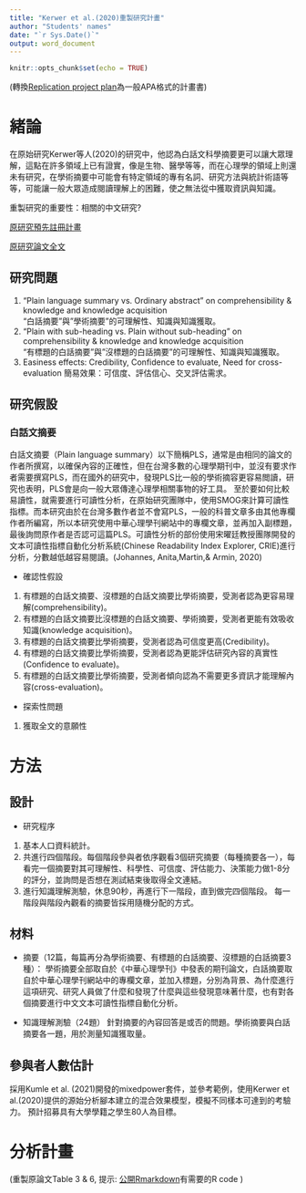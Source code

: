 ```yaml
---
title: "Kerwer et al.(2020)重製研究計畫"
author: "Students' names"
date: "`r Sys.Date()`"
output: word_document
---
```


```r
knitr::opts_chunk$set(echo = TRUE)
```

(轉換[Replication project plan](https://docs.google.com/document/d/1Wqn6bZf1RAHOS7qpg_IZaNtExV3ise_W/edit)為一般APA格式的計畫書)

# 緒論

在原始研究Kerwer等人(2020)的研究中，他認為白話文科學摘要更可以讓大眾理解，這點在許多領域上已有證實，像是生物、醫學等等，而在心理學的領域上則還未有研究，在學術摘要中可能會有特定領域的專有名詞、研究方法與統計術語等等，可能讓一般大眾造成閱讀理解上的困難，使之無法從中獲取資訊與知識。


重製研究的重要性：相關的中文研究? 


[原研究預先註冊計畫](https://pada.psycharchives.org/bitstream/9679d985-50a8-4b7b-a317-14a12f4fe5ea)


[原研究論文全文](https://doi.org/10.1525/collabra.18898)


## 研究問題

1. "Plain language summary vs. Ordinary abstract" on comprehensibility & knowledge and knowledge acquisition  
"白話摘要"與"學術摘要"的可理解性、知識與知識獲取。
2. "Plain with sub-heading vs. Plain without sub-heading" on comprehensibility & knowledge and knowledge acquisition  
"有標題的白話摘要"與"沒標題的白話摘要"的可理解性、知識與知識獲取。
3. Easiness effects: Credibility, Confidence to evaluate, Need for cross-evaluation
簡易效果：可信度、評估信心、交叉評估需求。

## 研究假設

### 白話文摘要
白話文摘要（Plain language summary）以下簡稱PLS，通常是由相同的論文的作者所撰寫，以確保內容的正確性，但在台灣多數的心理學期刊中，並沒有要求作者需要撰寫PLS，而在國外的研究中，發現PLS比一般的學術摘容更容易閲讀，研究也表明，PLS會是向一般大眾傳達心理學相關事物的好工具。
至於要如何比較易讀性，就需要進行可讀性分析，在原始研究團隊中，使用SMOG來計算可讀性指標。而本研究由於在台灣多數作者並不會寫PLS，一般的科普文章多由其他專欄作者所編寫，所以本研究使用中華心理學刊網站中的專欄文章，並再加入副標題，最後詢問原作者是否認可這篇PLS。可讀性分析的部份使用宋曜廷教授團隊開發的文本可讀性指標自動化分析系統(Chinese Readability Index Explorer, CRIE)進行分析，分數越低越容易閱讀。(Johannes, Anita,Martin,& Armin, 2020)


* 確認性假設
1. 有標題的白話文摘要、沒標題的白話文摘要比學術摘要，受測者認為更容易理解(comprehensibility)。
2. 有標題的白話文摘要比沒標題的白話文摘要、學術摘要，受測者更能有效吸收知識(knowledge acquisition)。
3. 有標題的白話文摘要比學術摘要，受測者認為可信度更高(Credibility)。
4. 有標題的白話文摘要比學術摘要，受測者認為更能評估研究內容的真實性(Confidence to evaluate)。
5. 有標題的白話文摘要比學術摘要，受測者傾向認為不需要更多資訊才能理解內容(cross-evaluation)。

* 探索性問題
1. 獲取全文的意願性


# 方法

## 設計

* 研究程序
1. 基本人口資料統計。
2. 共進行四個階段。每個階段參與者依序觀看3個研究摘要（每種摘要各一），每看完一個摘要對其可理解性、科學性、可信度、評估能力、決策能力做1-8分的評分，並詢問是否想在測試結束後取得全文連結。
3. 進行知識理解測驗，休息90秒，再進行下一階段，直到做完四個階段。
每一階段與階段內觀看的摘要皆採用隨機分配的方式。

## 材料

 * 摘要（12篇，每篇再分為學術摘要、有標題的白話摘要、沒標題的白話摘要3種）：
    學術摘要全部取自於《中華心理學刊》中發表的期刊論文，白話摘要取自於中華心理學刊網站中的專欄文章，並加入標題，分別為背景、為什麼進行這項研究、研究人員做了什麼和發現了什麼與這些發現意味著什麼，也有對各個摘要進行中文文本可讀性指標自動化分析。
    
 * 知識理解測驗（24題）
    針對摘要的內容回答是或否的問題。學術摘要與白話摘要各一題，用於測量知識獲取量。

## 參與者人數估計

採用Kumle et al. (2021)開發的mixedpower套件，並參考範例，使用Kerwer et al.(2020)提供的源始分析腳本建立的混合效果模型，模擬不同樣本可達到的考驗力。
預計招募具有大學學籍之學生80人為目標。

# 分析計畫

(重製原論文Table 3 & 6, 提示: [公開Rmarkdown](20200921_Analysis.rmd)有需要的R code )

